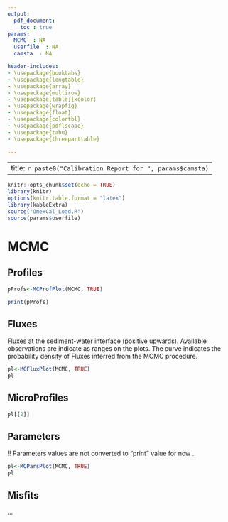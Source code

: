 ```yaml
---
output:
  pdf_document:
    toc : true
params:
  MCMC  : NA
  userfile  : NA
  camsta  : NA

header-includes:
- \usepackage{booktabs}
- \usepackage{longtable}
- \usepackage{array}
- \usepackage{multirow}
- \usepackage[table]{xcolor}
- \usepackage{wrapfig}
- \usepackage{float}
- \usepackage{colortbl}
- \usepackage{pdflscape}
- \usepackage{tabu}
- \usepackage{threeparttable}

---
```


---
title: `r paste0("Calibration Report for ", params$camsta)`
---

```r
knitr::opts_chunk$set(echo = TRUE)
library(knitr)
options(knitr.table.format = "latex")
library(kableExtra)
source("OmexCal_Load.R")
source(params$userfile)
```
# MCMC

## Profiles

```r

pProfs<-MCProfPlot(MCMC, TRUE)

print(pProfs)
```

\pagebreak

## Fluxes

Fluxes at the sediment-water interface (positive upwards). Available observations are indicate as ranges on the plots.
The curve indicates the probability density of Fluxes inferred from the MCMC procedure.

```r
pl<-MCFluxPlot(MCMC, TRUE)
pl
```

\pagebreak

## MicroProfiles

```r
pl[[2]]
```


\pagebreak

## Parameters

!! Parameters values are not converted to "print" value for now .. 


```r
pl<-MCParsPlot(MCMC, TRUE)
pl
```

\pagebreak

## Misfits

...